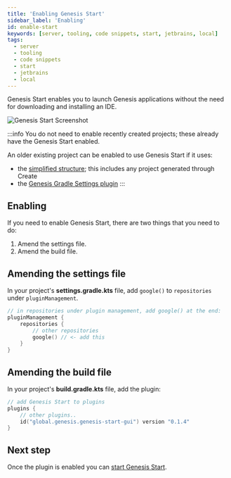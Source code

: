```yaml
---
title: 'Enabling Genesis Start'
sidebar_label: 'Enabling'
id: enable-start
keywords: [server, tooling, code snippets, start, jetbrains, local]
tags:
  - server
  - tooling
  - code snippets
  - start
  - jetbrains
  - local
---
```


Genesis Start enables you to launch Genesis applications without the need for downloading and installing an IDE.

![Genesis Start Screenshot](/img/genesis-launcher/genesis-launcher-empty.png)

:::info
You do not need to enable recently created projects; these already have the Genesis Start enabled.

An older existing project can be enabled to use Genesis Start if it uses:
* the [simplified structure](/operations/project-structure/introduction/); this includes any project generated through Create
* the [Genesis Gradle Settings plugin](/operations/project-structure/settings-plugin/)
:::

## Enabling

If you need to enable Genesis Start, there are two things that you need to do:

1. Amend the settings file.
2. Amend the build file.

## Amending the settings file

In your project's **settings.gradle.kts** file, add `google()` to `repositories` under `pluginManagement`.

```kotlin
// in repositories under plugin management, add google() at the end:
pluginManagement {
    repositories {
        // other repositories
        google() // <- add this
    }
}
```

## Amending the build file

In your project's **build.gradle.kts** file, add the plugin:

```kotlin
// add Genesis Start to plugins
plugins {
    // other plugins..
    id("global.genesis.genesis-start-gui") version "0.1.4"
}
```

## Next step
Once the plugin is enabled you can [start Genesis Start](../running-start).
